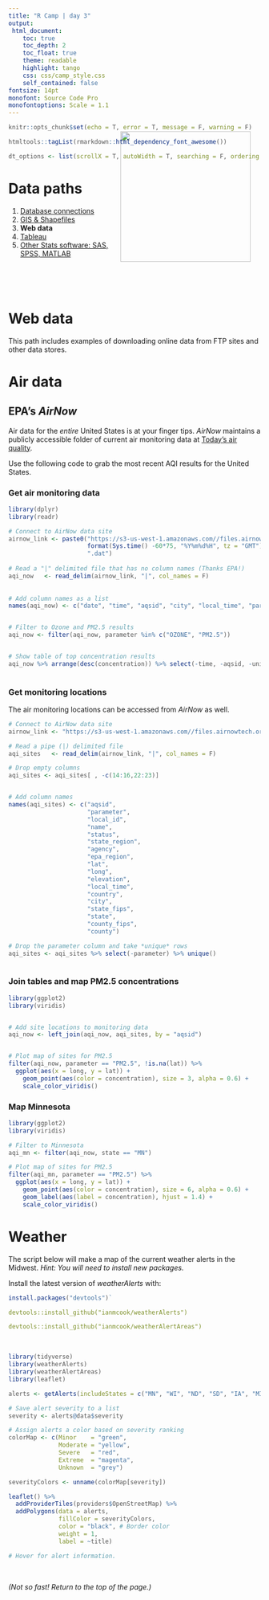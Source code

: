 ```yaml
---
title: "R Camp | day 3"
output: 
 html_document:
    toc: true
    toc_depth: 2
    toc_float: true
    theme: readable
    highlight: tango
    css: css/camp_style.css
    self_contained: false
fontsize: 14pt
monofont: Source Code Pro
monofontoptions: Scale = 1.1
---
```


<style> code {color: #535353 !important;} </style>

```r
knitr::opts_chunk$set(echo = T, error = T, message = F, warning = F)

htmltools::tagList(rmarkdown::html_dependency_font_awesome())

dt_options <- list(scrollX = T, autoWidth = T, searching = F, ordering = F, lengthChange = F, paginate = F, info = F)
```


# Data paths

<img src="https://images-na.ssl-images-amazon.com/images/I/51YvRyFAQsL._SX284_BO1,204,203,200_.jpg" width="260" align="right" style = "margin-top: -150px; margin-right: 20px">

1. [Database connections](03-Day3_db_connect.html)
1. [GIS & Shapefiles](03-Day3_GIS.html)
1. __Web data__
1. [Tableau](03-Day3_tableau.html)
1. [Other Stats software: SAS, SPSS, MATLAB](03-Day3_other_stats.html)

<br><br><br>


# Web data

This path includes examples of downloading online data from FTP sites and other data stores.

# Air data

## EPA's _AirNow_

Air data for the _entire_ United States is at your finger tips. _AirNow_ maintains a publicly accessible folder of current air monitoring data at [Today's air quality](https://files.airnowtech.org/).

Use the following code to grab the most recent AQI results for the United States.

### Get air monitoring data
```r
library(dplyr)
library(readr)

# Connect to AirNow data site
airnow_link <- paste0("https://s3-us-west-1.amazonaws.com//files.airnowtech.org/airnow/today/HourlyData_",
                      format(Sys.time() -60*75, "%Y%m%d%H", tz = "GMT"), #Subtracts one hour from current hour
                      ".dat")
  
# Read a "|" delimited file that has no column names (Thanks EPA!)
aqi_now   <- read_delim(airnow_link, "|", col_names = F)
                        
 
# Add column names as a list
names(aqi_now) <- c("date", "time", "aqsid", "city", "local_time", "parameter", "units", "concentration", "agency")


# Filter to Ozone and PM2.5 results
aqi_now <- filter(aqi_now, parameter %in% c("OZONE", "PM2.5"))


# Show table of top concentration results
aqi_now %>% arrange(desc(concentration)) %>% select(-time, -aqsid, -units) %>% head(10)
 
```



### Get monitoring locations

The air monitoring locations can be accessed from _AirNow_ as well.
```r
# Connect to AirNow data site
airnow_link <- "https://s3-us-west-1.amazonaws.com//files.airnowtech.org/airnow/today/monitoring_site_locations.dat"

# Read a pipe (|) delimited file  
aqi_sites   <- read_delim(airnow_link, "|", col_names = F)

# Drop empty columns
aqi_sites <- aqi_sites[ , -c(14:16,22:23)]


# Add column names
names(aqi_sites) <- c("aqsid", 
                      "parameter", 
                      "local_id", 
                      "name", 
                      "status", 
                      "state_region", 
                      "agency", 
                      "epa_region", 
                      "lat", 
                      "long", 
                      "elevation",
                      "local_time",
                      "country",
                      "city",
                      "state_fips",
                      "state",
                      "county_fips",
                      "county")

# Drop the parameter column and take *unique* rows
aqi_sites <- aqi_sites %>% select(-parameter) %>% unique()
                  
```


### Join tables and map PM2.5 concentrations
```r
library(ggplot2)
library(viridis)


# Add site locations to monitoring data
aqi_now <- left_join(aqi_now, aqi_sites, by = "aqsid")


# Plot map of sites for PM2.5
filter(aqi_now, parameter == "PM2.5", !is.na(lat)) %>%
  ggplot(aes(x = long, y = lat)) + 
    geom_point(aes(color = concentration), size = 3, alpha = 0.6) + 
    scale_color_viridis() 

```


### Map Minnesota
```r
library(ggplot2)
library(viridis)

# Filter to Minnesota
aqi_mn <- filter(aqi_now, state == "MN")

# Plot map of sites for PM2.5
filter(aqi_mn, parameter == "PM2.5") %>%
  ggplot(aes(x = long, y = lat)) + 
    geom_point(aes(color = concentration), size = 6, alpha = 0.6) + 
    geom_label(aes(label = concentration), hjust = 1.4) + 
    scale_color_viridis() 


```




# Weather 

The script below will make a map of the current weather alerts in the Midwest. _Hint: You will need to install new packages._

Install the latest version of _weatherAlerts_ with:

```r

install.packages("devtools")`  

devtools::install_github("ianmcook/weatherAlerts")  

devtools::install_github("ianmcook/weatherAlertAreas")
```

<br>

```r
library(tidyverse)
library(weatherAlerts)
library(weatherAlertAreas)
library(leaflet)

alerts <- getAlerts(includeStates = c("MN", "WI", "ND", "SD", "IA", "MI", "IL", "IN", "OH", "MO", "FL")) # takes about 20 seconds

# Save alert severity to a list
severity <- alerts@data$severity

# Assign alerts a color based on severity ranking
colorMap <- c(Minor    = "green",
              Moderate = "yellow",
              Severe   = "red",
              Extreme  = "magenta",
              Unknown  = "grey")

severityColors <- unname(colorMap[severity])

leaflet() %>%
  addProviderTiles(providers$OpenStreetMap) %>%
  addPolygons(data = alerts, 
              fillColor = severityColors,
              color = "black", # Border color
              weight = 1,
              label = ~title)

# Hover for alert information.
``` 


<br>

_(Not so fast! Return to the top of the page.)_


